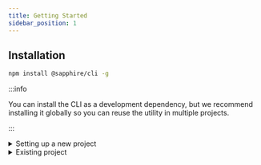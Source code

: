 ```yaml
---
title: Getting Started
sidebar_position: 1
---
```



## Installation

```bash npm2yarn2pnpm
npm install @sapphire/cli -g
```

:::info

You can install the CLI as a development dependency, but we recommend installing it globally so you can reuse the
utility in multiple projects.

:::

<details id="new-project">
<summary>Setting up a new project</summary>

## Creating a bot

Lets start creating a new project. The first thing to run is the `new` command:

```bash
sapphire new
```

After running `sapphire new` you will be prompted with several questions that require your attention and that we will
use to generate your project.

First of all, we will need to know the name of your project. This will be used as the folder name in which we'll setup
the project. This will default to `my-sapphire-bot`.

```bash {2}
sapphire new
? What's the name of your project? › my-sapphire-bot
```

Next you will need to choose which programming language you want to use. Currently we support JavaScript and TypeScript.

```bash {3-5}
sapphire new
✔ What's the name of your project? … my-sapphire-bot
? Choose a language for your project › - Use arrow-keys. Return to submit.
❯   TypeScript (Recommended)
    JavaScript
```

After choosing the programming language we have several templates from which you can choose. We will go with the
**default template** for this guide.

```bash {4-6}
sapphire new
✔ What's the name of your project? … my-sapphire-bot
✔ Choose a language for your project › TypeScript (Recommended)
? Choose a template for your project › - Use arrow-keys. Return to submit.
❯   Default template (Recommended)
    with Docker
```

The following step is to choose the markup language to use for your config file, we support JSON and YAML. For this
guide we will choose **YAML**.

```bash {5-7}
sapphire new
✔ What's the name of your project? … my-sapphire-bot
✔ Choose a language for your project › TypeScript (Recommended)
✔ Choose a template for your project › Default template (Recommended)
? What format do you want your config file to be in? › - Use arrow-keys. Return to submit.
    JSON
❯   YAML
```

The next step is to choose the package manager to use. We support `npm` and `yarn`. For this guide we will choose
**Yarn**.

```bash {6-8}
sapphire new
✔ What's the name of your project? … my-sapphire-bot
✔ Choose a language for your project › TypeScript (Recommended)
✔ Choose a template for your project › Default template (Recommended)
✔ What format do you want your config file to be in? › YAML
? What package manager do you want to use? › - Use arrow-keys. Return to submit.
❯   Yarn (Recommended)
    npm
```

Lastly, if you want to initialize a git repository in your project, type `y` when asked, then press enter to finish up.
If you don't want a git repository then you can just hit enter to finish.

```bash {7}
sapphire new
✔ What's the name of your project? … my-sapphire-bot
✔ Choose a language for your project › TypeScript (Recommended)
✔ Choose a template for your project › Default template (Recommended)
✔ What format do you want your config file to be in? › YAML
✔ What package manager do you want to use? › Yarn (Recommended)
? Do you want to create a git repository for this project? › (y/N)
```

Now wait for the CLI to create your project and install the dependencies. This should take ~2 minutes, but it may be
more depending on your hardware as well as on your internet speed.

```bash
sapphire new
✔ What's the name of your project? … my-sapphire-bot
✔ Choose a language for your project › TypeScript (Recommended)
✔ Choose a template for your project › Default template (Recommended)
✔ What format do you want your config file to be in? › YAML
✔ What package manager do you want to use? › Yarn (Recommended)
✔ Do you want to create a git repository for this project? … no
✔ Cloning the repository
✔ Setting up the project
✔ Installing dependencies using Yarn
Done!
```

Congratulations! You created a bot using Sapphire CLI. You can consult the README to see what you need to do before
running your bot.

<Tabs groupId="shell-choice">
<TabItem value="bash" label="Bash" default>

```bash
cat my-sapphire-bot/README.md
# TypeScript Sapphire Bot example

This is a basic setup of a Discord bot using the [sapphire framework][sapphire] written in TypeScript
...
```

</TabItem>

<TabItem value="powershell" label="Powershell">

```powershell
Get-Content .\my-sapphire-bot\README.md
# TypeScript Sapphire Bot example

This is a basic setup of a Discord bot using the [sapphire framework][sapphire] written in TypeScript
...
```

</TabItem>

<TabItem value="commandprompt" label="CMD">

```batch
type my-sapphire-bot\README.md
# TypeScript Sapphire Bot example

This is a basic setup of a Discord bot using the [sapphire framework][sapphire] written in TypeScript
...
```

</TabItem>
</Tabs>

</details>

<details>
<summary> Existing project </summary>

## Using Sapphire CLI on an existing project

Lets start initializing Sapphire CLI in your project. The first thing to run is the `init` command:

```bash
sapphire init
```

The following step is to choose the markup language to use for your config file, we support JSON and YAML. For this
guide we will choose **YAML**.

```bash {2-4}
sapphire init
? What format do you want your config file to be in? › - Use arrow-keys. Return to submit.
    JSON
❯   YAML
```

Next you will need to choose which programming language you are using in your project. Currently we support JavaScript
and TypeScript.

```bash {3-5}
sapphire init
✔ What format do you want your config file to be in? › YAML
? Choose the language used in your project › - Use arrow-keys. Return to submit.
❯   TypeScript
    JavaScript
```

After choosing the programming language we need to know in which folder your bot's entry point is located. This will
default to `src`.

```bash {4}
sapphire init
✔ What format do you want your config file to be in? › YAML
✔ Choose the language used in your project › TypeScript
? Your base directory › src
```

Then we need to know in which folder you store your commands, without including the base as specified in the previous
step. This will default to `commands`.

```bash {5}
sapphire init
✔ What format do you want your config file to be in? › YAML
✔ Choose the language used in your project › TypeScript
✔ Your base directory … src
? Where do you store your commands? (do not include the base) › commands
```

We also need to know in which folder you store your listeners, without including the base as specified before. This will
default to `listeners`.

```bash {6}
sapphire init
✔ What format do you want your config file to be in? › YAML
✔ Choose the language used in your project › TypeScript
✔ Your base directory … src
✔ Where do you store your commands? (do not include the base) … commands
? Where do you store your listeners? (do not include the base) › listeners
```

Then we need to know in which folder you store your arguments, without including the base as specified before. This will
default to `arguments`.

```bash {7}
sapphire init
✔ What format do you want your config file to be in? › YAML
✔ Choose the language used in your project › TypeScript
✔ Your base directory … src
✔ Where do you store your commands? (do not include the base) … commands
✔ Where do you store your listeners? (do not include the base) … listeners
? Where do you store your arguments? (do not include the base) › arguments
```

And lastly please specify in which folder you store your preconditions, without including the base as specified before.
This will default to `preconditions`.

```bash {8}
sapphire init
✔ What format do you want your config file to be in? › YAML
✔ Choose the language used in your project › TypeScript
✔ Your base directory … src
✔ Where do you store your commands? (do not include the base) … commands
✔ Where do you store your listeners? (do not include the base) … listeners
✔ Where do you store your arguments? (do not include the base) … arguments
? Where do you store your preconditions? (do not include the base) › preconditions
```

The last step is to choose if you want to enable custom file (piece) templates, type `y` and enter if you want to enable
it. If you don't want to enable it, just enter.

```bash {9}
sapphire init
✔ What format do you want your config file to be in? › YAML
✔ Choose the language used in your project › TypeScript
✔ Your base directory … src
✔ Where do you store your commands? (do not include the base) … commands
✔ Where do you store your listeners? (do not include the base) … listeners
✔ Where do you store your arguments? (do not include the base) … arguments
✔ Where do you store your preconditions? (do not include the base) … preconditions
? Do you want to enable custom file templates? › (y/N)
```

Done! You can now start using the Sapphire CLI in your project. 🎉

```bash
sapphire init
✔ What format do you want your config file to be in? › YAML
✔ Choose the language used in your project › TypeScript
✔ Your base directory … src
✔ Where do you store your commands? (do not include the base) … commands
✔ Where do you store your listeners? (do not include the base) … listeners
✔ Where do you store your arguments? (do not include the base) … arguments
✔ Where do you store your preconditions? (do not include the base) … preconditions
✔ Do you want to enable custom file templates? … no
```

</details>
